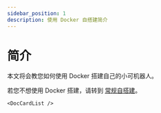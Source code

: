 ---
sidebar_position: 1
description: 使用 Docker 自搭建简介
---

# 简介

本文将会教您如何使用 Docker 搭建自己的小可机器人。

若您不想使用 Docker 搭建，请转到 [常规自搭建](/docs/dev/deploy/deploy_normal/intro)。

```mdx-code-block
<DocCardList />
```